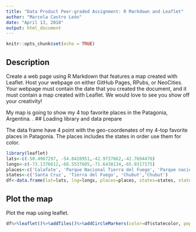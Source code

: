 ```yaml
---
title: "Data Product Peer-graded Assignment: R Markdown and Leaflet"
author: "Marcela Castro León"
date: "April 13, 2018"
output: html_document
---
```


```r
knitr::opts_chunk$set(echo = TRUE)
```

## Description 

Create a web page using R Markdown that features a map created with Leaflet.
Host your webpage on either GitHub Pages, RPubs, or NeoCities.
Your webpage must contain the date that you created the document, and it must contain a map created with Leaflet. We would love to see you show off your creativity!

My map is going to show my 4 top favorite places in the Patagonia, Argentina.
.
## Loading library and data prepare

The data frame have 4 point with the geo-coordenates of my 4-top favorite places in Patagonia. 
The places includes the states in order use them for color.

```r
library(leaflet)
lats<-c(-50.4967297, -54.8428951,-42.9737662,-42.7694476)
longs<-c(-73.1376612,-68.5537605,-71.6438134,-65.0317175)
places<-c('Calafate', 'Parque Nacional Tierra del Fuego', 'Parque nacional los alerces','Puerto Madryn')
states<-c('Santa Cruz', 'Tierra del Fuego', 'Chubut','Chubut')
df<-data.frame(lat=lats, lng=longs, places=places, states=states, statecolor=c("blue","red","green","green") )

```

## Plot the map 

Plot the map using leaflet.

```r
df%>%leaflet()%>%addTiles()%>%addCircleMarkers(color=df$statecolor, popup = df$places) %>% addLegend(labels = states[1:3], colors=c("blue","red","green")) %>% addProviderTiles(providers$OpenStreetMap)
```


